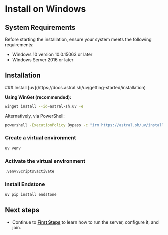 
# Install on Windows

## System Requirements

Before starting the installation, ensure your system meets the following requirements:

- Windows 10 version 10.0.15063 or later
- Windows Server 2016 or later

## Installation

<Steps>
  ### Install [uv](https://docs.astral.sh/uv/getting-started/installation)

  **Using WinGet (recommended):**

  ```bash copy
  winget install --id=astral-sh.uv -e
  ````

  Alternatively, via PowerShell:

  ```bash copy
  powershell -ExecutionPolicy Bypass -c "irm https://astral.sh/uv/install.ps1 | iex"
  ```

  ### Create a virtual environment

  ```bash copy
  uv venv
  ```

  ### Activate the virtual environment

  ```bash copy
  .venv\Scripts\activate
  ```

  ### Install Endstone

  ```bash copy
  uv pip install endstone
  ```

</Steps>

## Next steps

* Continue to **[First Steps](/docs/getting-started/first-steps)** to learn how to run the server, configure it, and join.
